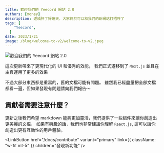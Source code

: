 ```yaml
---
title: 歡迎我們的 Yeecord 網站 2.0
authors: [money]
description: 連續肝了好幾天，大家終於可以和我們的新網站打招呼了
tags: [
	"Yeecord",
  ]
date: 2023/1/21
image: /blog/welcome-to-v2/welcome-to-v2.jpeg
---
```


![歡迎我們的 Yeecord 網站 2.0](/blog/welcome-to-v2/welcome-to-v2.jpeg)

這次更新帶來了更現代化的 UI 和優秀的效能，
我們正式遷移到了 `Next.js` 並且在主頁運用了更多的效果

不過大部分東西都是重寫的，舊的文檔可能有問題。
雖然我已經盡量把全部文檔都看一遍，但如果發現有問題請向我們報告～

## 貢獻者需要注意什麼？

更新之後我們希望 markdown 能夠更加靈活，我們提供了一些組件來讓你創造出更美麗的文檔，
如果有興趣的話，我們也非常建議你理解 `React.js`, 這可以讓你創造出更有互動性的用戶體驗。

<LinkButton
  href="/docs/contribute"
  variant="primary"
  link={{ className: "w-fit mt-5" }}
  children="發現新功能"
/>
